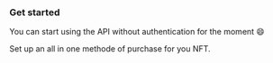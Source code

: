 ### Get started

You can start using the API without authentication for the moment 😄

<Card title="Buy Endpoint" icon="code" href="api-reference/endpoint/buy">
  Set up an all in one methode of purchase for you NFT.
</Card>
